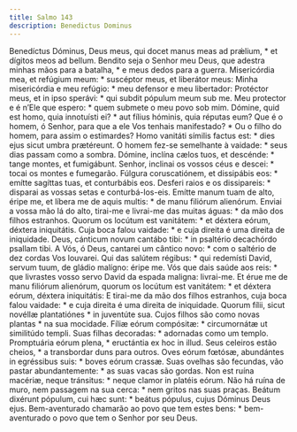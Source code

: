 ```yaml
---
title: Salmo 143
description: Benedictus Dominus
---
```


<div class="grid grid-cols-2 gap-5">
  <span class="text-justify">
    Benedíctus Dóminus, Deus meus, qui docet manus meas ad prǽlium, * et dígitos
    meos ad bellum.
  </span>
  <span class="text-justify">
    Bendito seja o Senhor meu Deus, que adestra minhas mãos para a batalha, * e
    meus dedos para a guerra.
  </span>
  <span class="text-justify">
    Misericórdia mea, et refúgium meum: * suscéptor meus, et liberátor meus:
  </span>
  <span class="text-justify">
    Minha misericórdia e meu refúgio: * meu defensor e meu libertador:
  </span>
  <span class="text-justify">
    Protéctor meus, et in ipso sperávi: * qui subdit pópulum meum sub me.
  </span>
  <span class="text-justify">
    Meu protector e é n’Ele que espero: * quem submete o meu povo sob mim.
  </span>
  <span class="text-justify">
    Dómine, quid est homo, quia innotuísti ei? * aut fílius hóminis, quia
    réputas eum?
  </span>
  <span class="text-justify">
    Que é o homem, ó Senhor, para que a ele Vos tenhais manifestado? * Ou o
    filho do homem, para assim o estimardes?
  </span>
  <span class="text-justify">
    Homo vanitáti símilis factus est: * dies ejus sicut umbra prætéreunt.
  </span>
  <span class="text-justify">
    O homem fez-se semelhante à vaidade: * seus dias passam como a sombra.
  </span>
  <span class="text-justify">
    Dómine, inclína cælos tuos, et descénde: * tange montes, et fumigábunt.
  </span>
  <span class="text-justify">
    Senhor, inclinai os vossos céus e descei: * tocai os montes e fumegarão.
  </span>
  <span class="text-justify">
    Fúlgura coruscatiónem, et dissipábis eos: * emítte sagíttas tuas, et
    conturbábis eos.
  </span>
  <span class="text-justify">
    Desferi raios e os dissipareis: * disparai as vossas setas e
    conturbá-los-eis.
  </span>
  <span class="text-justify">
    Emítte manum tuam de alto, éripe me, et líbera me de aquis multis: * de manu
    filiórum alienórum.
  </span>
  <span class="text-justify">
    Enviai a vossa mão lá do alto, tirai-me e livrai-me das muitas águas: * da
    mão dos filhos estranhos.
  </span>
  <span class="text-justify">
    Quorum os locútum est vanitátem: * et déxtera eórum, déxtera iniquitátis.
  </span>
  <span class="text-justify">
    Cuja boca falou vaidade: * e cuja direita é uma direita de iniquidade.
  </span>
  <span class="text-justify">
    Deus, cánticum novum cantábo tibi: * in psaltério decachórdo psallam tibi.
  </span>
  <span class="text-justify">
    A Vós, ó Deus, cantarei um cântico novo: * com o saltério de dez cordas Vos
    louvarei.
  </span>
  <span class="text-justify">
    Qui das salútem régibus: * qui redemísti David, servum tuum, de gládio
    malígno: éripe me.
  </span>
  <span class="text-justify">
    Vós que dais saúde aos reis: * que livrastes vosso servo David da espada
    maligna: livrai-me.
  </span>
  <span class="text-justify">
    Et érue me de manu filiórum alienórum, quorum os locútum est vanitátem: * et
    déxtera eórum, déxtera iniquitátis:
  </span>
  <span class="text-justify">
    E tirai-me da mão dos filhos estranhos, cuja boca falou vaidade: * e cuja
    direita é uma direita de iniquidade.
  </span>
  <span class="text-justify">
    Quorum fílii, sicut novéllæ plantatiónes * in juventúte sua.
  </span>
  <span class="text-justify">
    Cujos filhos são como novas plantas * na sua mocidade.
  </span>
  <span class="text-justify">
    Fíliæ eórum compósitæ: * circumornátæ ut similitúdo templi.
  </span>
  <span class="text-justify">
    Suas filhas decoradas: * adornadas como um templo.
  </span>
  <span class="text-justify">
    Promptuária eórum plena, * eructántia ex hoc in illud.
  </span>
  <span class="text-justify">
    Seus celeiros estão cheios, * a transbordar duns para outros.
  </span>
  <span class="text-justify">
    Oves eórum fœtósæ, abundántes in egréssibus suis: * boves eórum crassæ.
  </span>
  <span class="text-justify">
    Suas ovelhas são fecundas, vão pastar abundantemente: * as suas vacas são
    gordas.
  </span>
  <span class="text-justify">
    Non est ruína macériæ, neque tránsitus: * neque clamor in platéis eórum.
  </span>
  <span class="text-justify">
    Não há ruína de muro, nem passagem na sua cerca: * nem gritos nas suas
    praças.
  </span>
  <span class="text-justify">
    Beátum dixérunt pópulum, cui hæc sunt: * beátus pópulus, cujus Dóminus Deus
    ejus.
  </span>
  <span class="text-justify">
    Bem-aventurado chamarão ao povo que tem estes bens: * bem-aventurado o povo
    que tem o Senhor por seu Deus.
  </span>
</div>
